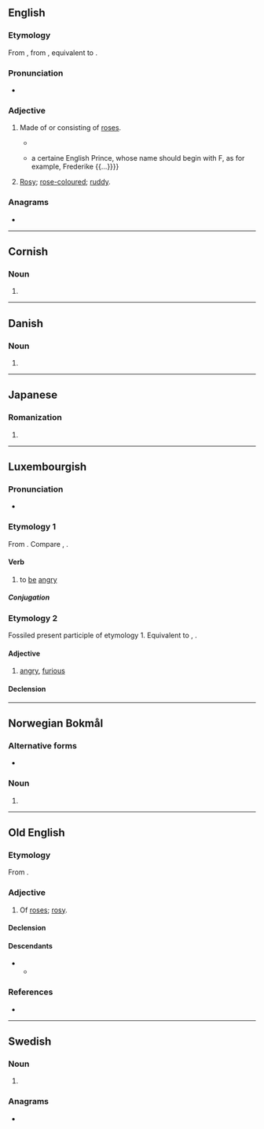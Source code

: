 {{also|Rosen}}
==English==

===Etymology===
From {{inh|en|enm|rosen}}, from {{inh|en|ang|rōsen||of roses; rosy}}, equivalent to {{suffix|en|rose|en|pos=adjective}}.

===Pronunciation===
* {{rhymes|en|əʊzən}}

===Adjective===
{{en-adj}}

# {{lb|en|obsolete|or|archaic}} Made of or consisting of [[rose]]s.
#* {{quote-text|en|year=1662|author=Alexander Petrie|title=A Compendious History of the Catholick Church|passage=In the year 1577. he confirmed the Fraternity of the Virgine Mary, and by Bull he gave Indulgences for a year unto all who would say a '''Rosen''' crown unto the Virgine, that is, if they would say five ''Paternosters'', and fifty ''Ave Maryas''.}}
#* {{quote-text|en|year=2002|author=Marsha Keith Schuchard|title=Restoring the Temple of Vision|passage=Prediction, the Image whereof is a Crowne with a Rose, or a '''Rosen''' Crown, with the letter F seated or planted upon the same {{...}} a certaine English Prince, whose name should begin with F, as for example, Frederike {{...}}}}
# {{lb|en|obsolete|or|archaic}} [[rosy|Rosy]]; [[rose-coloured]]; [[ruddy]].

{{Webster 1913}}

===Anagrams===
* {{anagrams|en|a=enors|Ensor|Neros|Norse|Roens|Rones|neros|noser|oners|renos|senor|seron|señor|snore}}

----

==Cornish==

===Noun===
{{head|kw|singulative|g=f}}

# {{singulative of|kw|ros||roses}}

----

==Danish==

===Noun===
{{head|da|noun form|g=c}}

# {{definite singular of|da|rose}}

----

==Japanese==

===Romanization===
{{ja-romaji}}

# {{ja-romanization of|ろせん}}

----

==Luxembourgish==

===Pronunciation===
* {{IPA|lb|/ˈʀoːzən/}}

===Etymology 1===
From {{inh|lb|gmh|rāsen}}. Compare {{cog|de|rasen}}, {{cog|nl|razen}}.

====Verb====
{{lb-verb||geroost|sinn}}

# to [[be]] [[angry]]

=====Conjugation=====
{{rfinfl|lb|verb}}

===Etymology 2===
Fossiled present participle of etymology 1. Equivalent to {{cog|de|rasend}}, {{cog|nl|razend}}.

====Adjective====
{{lb-adj}}

# [[angry]], [[furious]]

====Declension====
{{lb-decl-adj}}

----

==Norwegian Bokmål==

===Alternative forms===
* {{l|nb|rosa}}

===Noun===
{{head|nb|noun form|g=m|g2=f}}

# {{inflection of|nb|rose||definite|m|s}}

----

==Old English==

===Etymology===
From {{af|ang|rōse|-en}}.

===Adjective===
{{ang-adj|rōsen}}

# Of [[rose]]s; [[rosy]].

====Declension====
{{ang-adecl|rōsen}}

====Descendants====
* {{desc|enm|rosen}}
** {{desc|en|rosen}}

===References===
* {{R:ang:BT|rósen|ref=025980}}

----

==Swedish==

===Noun===
{{head|sv|noun form}}

# {{sv-noun-form-def|ros}}

===Anagrams===
* {{anagrams|sv|a=enors|orens|ornes|reson|senor}}